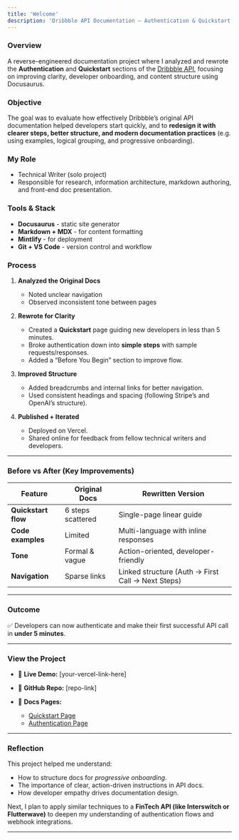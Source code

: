```yaml
---
title: 'Welcome'
description: 'Dribbble API Documentation — Authentication & Quickstart (Rewritten for Clarity and Developer Flow)'
---
```



### Overview

A reverse-engineered documentation project where I analyzed and rewrote the **Authentication** and **Quickstart** sections of the [Dribbble API](https://developer.dribbble.com), focusing on improving clarity, developer onboarding, and content structure using Docusaurus.


### Objective

The goal was to evaluate how effectively Dribbble’s original API documentation helped developers start quickly, and to **redesign it with clearer steps, better structure, and modern documentation practices** (e.g. using examples, logical grouping, and progressive onboarding).



### My Role

* Technical Writer (solo project)
* Responsible for research, information architecture, markdown authoring, and front-end doc presentation.


### **Tools & Stack**

* **Docusaurus** - static site generator
* **Markdown + MDX** - for content formatting
* **Mintlify** - for deployment
* **Git + VS Code** - version control and workflow


### **Process**

1. **Analyzed the Original Docs**

   * Noted unclear navigation
   * Observed inconsistent tone between pages

2. **Rewrote for Clarity**
   * Created a **Quickstart** page guiding new developers in less than 5 minutes.
   * Broke authentication down into **simple steps** with sample requests/responses.
   * Added a “Before You Begin” section to improve flow.

3. **Improved Structure**

   * Added breadcrumbs and internal links for better navigation.
   * Used consistent headings and spacing (following Stripe’s and OpenAI’s structure).

4. **Published + Iterated**

   * Deployed on Vercel.
   * Shared online for feedback from fellow technical writers and developers.

---

### **Before vs After (Key Improvements)**

| Feature             | Original Docs     | Rewritten Version                                 |
| ------------------- | ----------------- | ------------------------------------------------- |
| **Quickstart flow** | 6 steps scattered | Single-page linear guide                          |
| **Code examples**   | Limited           | Multi-language with inline responses              |
| **Tone**            | Formal & vague    | Action-oriented, developer-friendly               |
| **Navigation**      | Sparse links      | Linked structure (Auth → First Call → Next Steps) |

---

### **Outcome**

✅ Developers can now authenticate and make their first successful API call in **under 5 minutes**.


---

### **View the Project**

* 🔗 **Live Demo:** [your-vercel-link-here]
* 📂 **GitHub Repo:** [repo-link]
* 📝 **Docs Pages:**

  * [Quickstart Page](#)
  * [Authentication Page](#)

---

### **Reflection**

This project helped me understand:

* How to structure docs for *progressive onboarding*.
* The importance of clear, action-driven instructions in API docs.
* How developer empathy drives documentation design.

Next, I plan to apply similar techniques to a **FinTech API (like Interswitch or Flutterwave)** to deepen my understanding of authentication flows and webhook integrations.

---


